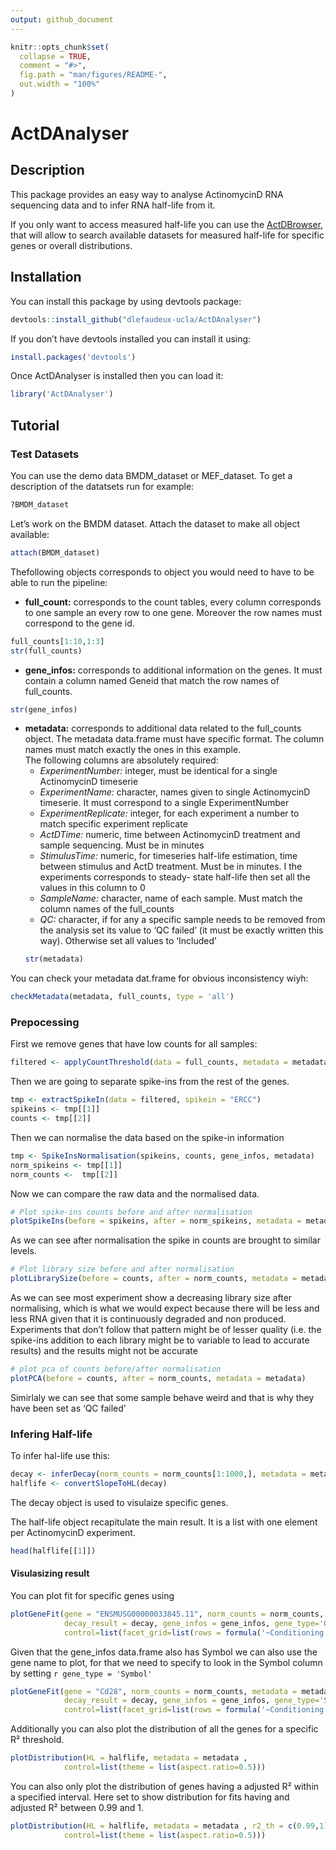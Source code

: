 ```yaml
---
output: github_document
---
```


<!-- README.md is generated from README.Rmd. Please edit that file -->

```r
knitr::opts_chunk$set(
  collapse = TRUE,
  comment = "#>",
  fig.path = "man/figures/README-",
  out.width = "100%"
)
```

# ActDAnalyser

<!-- badges: start -->
<!-- badges: end -->

## Description

This package provides an easy way to analyse ActinomycinD RNA sequencing data
and to infer RNA half-life from it.

If you only want to access measured half-life you can use the [ActDBrowser](https://www.signalingsystems.ucla.edu/ActDBrowser), that 
will allow to search available datasets for measured half-life for specific genes or overall distributions. 

## Installation

You can install this package by using devtools package:    
```r
devtools::install_github("dlefaudeux-ucla/ActDAnalyser")
```
If you don't have devtools installed you can install it using:
```r
install.packages('devtools')
```

Once ActDAnalyser is installed then you can load it:
```r
library('ActDAnalyser')
```

## Tutorial

### Test Datasets
You can use the demo data BMDM_dataset or MEF_dataset. To get a description of 
the datatsets run for example:
```r
?BMDM_dataset
```

Let's work on the BMDM dataset. Attach the dataset to make all object available:
```r
attach(BMDM_dataset)
```

Thefollowing objects corresponds to object you would need to have to be able to 
run the pipeline:

* **full_count:** corresponds to the count tables, every column corresponds to one 
sample an every row to one gene. Moreover the row names must correspond to the 
gene id.
```r
full_counts[1:10,1:3]
str(full_counts)
```
* **gene_infos:** corresponds to additional information on the genes. It must 
contain a column named Geneid that match the row names of full_counts.
```r
str(gene_infos)
```
* **metadata:** corresponds to additional data related to the full_counts object. 
The metadata data.frame must have specific format. The column names must match 
exactly the ones in this example.     
The following columns are absolutely required:  
  * _ExperimentNumber:_ integer, must be identical for a single ActinomycinD timeserie
  * _ExperimentName:_ character, names given to single ActinomycinD timeserie. 
  It must correspond to a single ExperimentNumber
  * _ExperimentReplicate:_ integer, for each experiment a number to match specific 
  experiment replicate
  * _ActDTime:_ numeric, time between ActinomycinD treatment and sample sequencing. 
  Must be in minutes
  * _StimulusTime:_ numeric, for timeseries half-life estimation, time between stimulus
  and ActD treatment. Must be in minutes. I the experiments corresponds to steady-
  state half-life then set all the values in this column to 0
  * _SampleName:_ character, name of each sample. Must match the column names of the 
  full_counts
  * _QC:_ character, if for any a specific sample needs to be removed from the analysis
  set its value to 'QC failed' (it must be exactly written this way). Otherwise set
  all values to 'Included'
```r
str(metadata)
```

You can check your metadata dat.frame for obvious inconsistency wiyh:
```r
checkMetadata(metadata, full_counts, type = 'all')
```

### Prepocessing
First we remove genes that have low counts for all samples:
```r
filtered <- applyCountThreshold(data = full_counts, metadata = metadata, threshold=32)
```

Then we are going to separate spike-ins from the rest of the genes.
```r
tmp <- extractSpikeIn(data = filtered, spikein = "ERCC")
spikeins <- tmp[[1]]
counts <- tmp[[2]]
```

Then we can normalise the data based on the spike-in information
```r
tmp <- SpikeInsNormalisation(spikeins, counts, gene_infos, metadata)
norm_spikeins <- tmp[[1]]
norm_counts <-  tmp[[2]]
```

Now we can compare the raw data and the normalised data.
```r
# Plot spike-ins counts before and after normalisation
plotSpikeIns(before = spikeins, after = norm_spikeins, metadata = metadata)
```

As we can see after normalisation the spike in counts are brought to similar levels.

```r
# Plot library size before and after normalisation
plotLibrarySize(before = counts, after = norm_counts, metadata = metadata)
```

As we can see most experiment show a decreasing library size after normalising, 
which is what we would expect because there will be less and less RNA given that
it is continuously degraded and non produced.    
Experiments that don't follow that pattern might be of lesser quality (i.e. the 
spike-ins addition to each library might be to variable to lead to accurate results) 
and the results might not be accurate

```r
# plot pca of counts before/after normalisation
plotPCA(before = counts, after = norm_counts, metadata = metadata)
```

Simirlaly we can see that some sample behave weird and that is why they have been 
set as 'QC failed'

### Infering Half-life
To infer hal-life use this:
```r
decay <- inferDecay(norm_counts = norm_counts[1:1000,], metadata = metadata, threshold = 32)
halflife <- convertSlopeToHL(decay)
```

The decay object is used to visulaize specific genes.   

The half-life object recapitulate the main result. It is a list with one element 
per ActinomycinD experiment.

```r
head(halflife[[1]])
```

#### Visulasizing result
You can plot fit for specific genes using

```r
plotGeneFit(gene = "ENSMUSG00000033845.11", norm_counts = norm_counts, metadata = metadata,
            decay_result = decay, gene_infos = gene_infos, gene_type='Geneid', 
            control=list(facet_grid=list(rows = formula('~Conditioning')), theme = list(aspect.ratio=1)))
```

Given that the gene_infos data.frame also has Symbol we can also use the gene name to plot,
for that we need to specify to look in the Symbol column by setting `r gene_type = 'Symbol'`
```r
plotGeneFit(gene = "Cd28", norm_counts = norm_counts, metadata = metadata,
            decay_result = decay, gene_infos = gene_infos, gene_type='Symbol', 
            control=list(facet_grid=list(rows = formula('~Conditioning')), theme = list(aspect.ratio=1)))
```

Additionally you can also plot the distribution of all the genes for a specific R² threshold.

```r
plotDistribution(HL = halflife, metadata = metadata ,
            control=list(theme = list(aspect.ratio=0.5)))
```

You can also only plot the distribution of genes having a adjusted R² within a specified interval. Here set to show distribution for fits having and adjusted R² between 0.99 and 1.

```r
plotDistribution(HL = halflife, metadata = metadata , r2_th = c(0.99,1),
            control=list(theme = list(aspect.ratio=0.5)))
```
